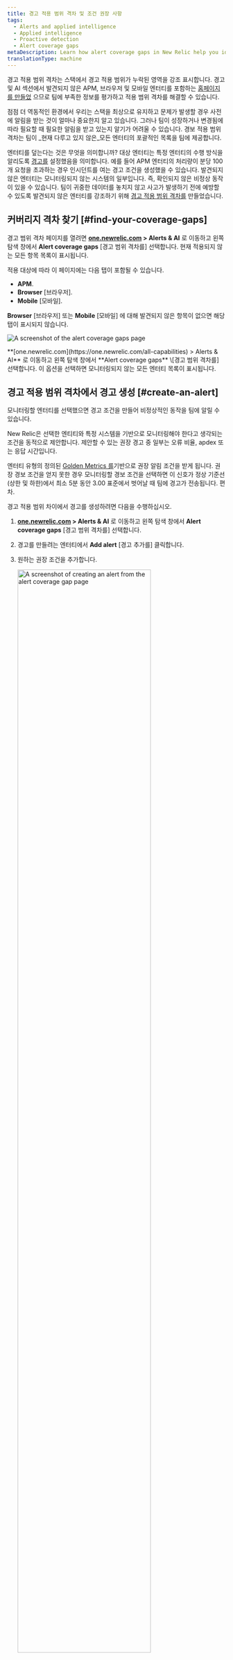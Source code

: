 ```yaml
---
title: 경고 적용 범위 격차 및 조건 권장 사항
tags:
  - Alerts and applied intelligence
  - Applied intelligence
  - Proactive detection
  - Alert coverage gaps
metaDescription: Learn how alert coverage gaps in New Relic help you identify gaps in your alert system.
translationType: machine
---
```





경고 적용 범위 격차는 스택에서 경고 적용 범위가 누락된 영역을 강조 표시합니다. 경고 및 AI 섹션에서 발견되지 않은 APM, 브라우저 및 모바일 엔터티를 포함하는 [홈페이지를 만들었](https://one.newrelic.com/nrai/detection-gaps/home) 으므로 팀에 부족한 정보를 평가하고 적용 범위 격차를 해결할 수 있습니다.

점점 더 역동적인 환경에서 우리는 스택을 최상으로 유지하고 문제가 발생할 경우 사전에 알림을 받는 것이 얼마나 중요한지 알고 있습니다. 그러나 팀이 성장하거나 변경됨에 따라 필요할 때 필요한 알림을 받고 있는지 알기가 어려울 수 있습니다. 경보 적용 범위 격차는 팀이 _현재 다루고 있지 않은_모든 엔터티의 포괄적인 목록을 팀에 제공합니다.

엔터티를 덮는다는 것은 무엇을 의미합니까? 대상 엔터티는 특정 엔터티의 수행 방식을 알리도록 [경고를](/docs/alerts-applied-intelligence/applied-intelligence/incident-intelligence/basic-alerting-concepts/) 설정했음을 의미합니다. 예를 들어 APM 엔터티의 처리량이 분당 100개 요청을 초과하는 경우 인시던트를 여는 경고 조건을 생성했을 수 있습니다. 발견되지 않은 엔터티는 모니터링되지 않는 시스템의 일부입니다. 즉, 확인되지 않은 비정상 동작이 있을 수 있습니다. 팀이 귀중한 데이터를 놓치지 않고 사고가 발생하기 전에 예방할 수 있도록 발견되지 않은 엔터티를 강조하기 위해 [경고 적용 범위 격차를](https://one.newrelic.com/nrai/detection-gaps/home) 만들었습니다.

## 커버리지 격차 찾기 [#find-your-coverage-gaps]

경고 범위 격차 페이지를 열려면 **[one.newrelic.com](https://one.newrelic.com/all-capabilities) > Alerts & AI** 로 이동하고 왼쪽 탐색 창에서 **Alert coverage gaps** \[경고 범위 격차를] 선택합니다. 현재 적용되지 않는 모든 항목 목록이 표시됩니다.

적용 대상에 따라 이 페이지에는 다음 탭이 포함될 수 있습니다.

* **APM**.
* **Browser** \[브라우저].
* **Mobile** \[모바일].

**Browser** \[브라우저] 또는 **Mobile** \[모바일] 에 대해 발견되지 않은 항목이 없으면 해당 탭이 표시되지 않습니다.

<img
  title="Alert coverage gaps page"
  alt="A screenshot of the alert coverage gaps page"
  src={accountsAlertCoverageGapsHomepage}
/>

<figcaption>
  **[one.newrelic.com](https://one.newrelic.com/all-capabilities) > Alerts & AI** 로 이동하고 왼쪽 탐색 창에서 **Alert coverage gaps** \[경고 범위 격차를] 선택합니다. 이 옵션을 선택하면 모니터링되지 않는 모든 엔터티 목록이 표시됩니다.
</figcaption>

## 경고 적용 범위 격차에서 경고 생성 [#create-an-alert]

모니터링할 엔터티를 선택했으면 경고 조건을 만들어 비정상적인 동작을 팀에 알릴 수 있습니다.

New Relic은 선택한 엔티티와 특정 시스템을 기반으로 모니터링해야 한다고 생각되는 조건을 동적으로 제안합니다. 제안할 수 있는 권장 경고 중 일부는 오류 비율, apdex 또는 응답 시간입니다.

엔터티 유형의 정의된 [Golden Metrics 를](https://github.com/newrelic/entity-definitions)기반으로 권장 알림 조건을 받게 됩니다. 권장 경보 조건을 얻지 못한 경우 모니터링할 경보 조건을 선택하면 이 신호가 정상 기준선(상한 및 하한)에서 최소 5분 동안 3.00 표준에서 벗어날 때 팀에 경고가 전송됩니다. 편차.

경고 적용 범위 차이에서 경고를 생성하려면 다음을 수행하십시오.

1. **[one.newrelic.com](https://one.newrelic.com/all-capabilities) > Alerts & AI** 로 이동하고 왼쪽 탐색 창에서 **Alert coverage gaps** \[경고 범위 격차를] 선택합니다.

2. 경고를 만들려는 엔터티에서 **Add alert** \[경고 추가를] 클릭합니다.

3. 원하는 권장 조건을 추가합니다.

   <img
     width="80%;"
     title="Create an alert"
     alt="A screenshot of creating an alert from the alert coverage gap page"
     src={accountsAddanAlert}
   />

   <figcaption>
     모니터링되지 않는 엔터티에 대한 경고를 생성하려면 **[one.newrelic.com](https://one.newrelic.com/all-capabilities) > Alerts & AI**로 이동하고 왼쪽 탐색 창에서 **Alert coverage gaps** \[경고 범위 격차를] 선택한 다음 **Add alert** \[경고 추가를] 클릭합니다.
   </figcaption>

4. **Next**클릭합니다.

5. 알림을 받을 정책을 선택하세요. 모든 경고 조건은 [정책을](/docs/alerts-applied-intelligence/new-relic-alerts/alert-policies/create-edit-or-find-alert-policy/) 통해 라우팅되어야 하므로 기존 정책을 선택하거나 새 정책을 만들어야 합니다. 경고 조건에 연결된 정책을 선택하거나 만든 후에는 [대상을](/docs/alerts-applied-intelligence/notifications/destinations)추가해야 할 수 있습니다. 대상은 New Relic 데이터에 대한 알림을 보내는 곳입니다. Slack, Atlassian Jira, 이메일 등과 같은 타사 도구에 알림을 연결할 수 있습니다.

   <img
     width="80%;"
     title="Create a policy for alert coverage gaps."
     alt="A screenshot of the alert coverage gap policy selection"
     src={accountsCreateaPolicyAlertCoverageGaps}
   />

   <figcaption>
     경고를 만들 때 경고를 그룹화할 정책을 선택합니다.
   </figcaption>

6. **Activate conditions** \[조건 활성화를] 클릭하여 조건을 저장합니다. 정책이 새로운 경우 **Save & set up notifications** \[알림 저장 및 설정] 버튼이 표시됩니다. 조건 및 알림을 저장하려면 이 버튼을 사용하십시오.